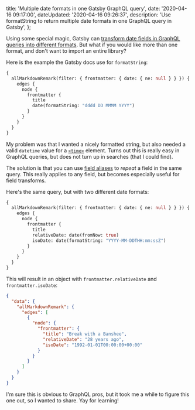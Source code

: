 

  title: 'Multiple date formats in one Gatsby GraphQL query',
  date: '2020-04-16 09:17:00',
  dateUpdated: '2020-04-16 09:26:37',
  description:
    'Use formatString to return multiple date formats in one GraphQL query in Gatsby',
};

Using some special magic, Gatsby can [transform date fields in GraphQL queries into different formats](https://www.gatsbyjs.org/docs/graphql-reference#format). But what if you would like more than one format, and don't want to import an entire library?

Here is the example the Gatsby docs use for `formatString`:

```graphql
{
  allMarkdownRemark(filter: { frontmatter: { date: { ne: null } } }) {
    edges {
      node {
        frontmatter {
          title
          date(formatString: "dddd DD MMMM YYYY")
        }
      }
    }
  }
}
```

My problem was that I wanted a nicely formatted string, but also needed a valid `datetime` value for a [`<time>`](https://developer.mozilla.org/en-US/docs/Web/HTML/Element/time) element. Turns out this is really easy in GraphQL queries, but does not turn up in searches (that I could find).

The solution is that you can use [field aliases](https://graphql.org/learn/queries/#aliases) to _repeat_ a field in the same query. This really applies to any field, but becomes especially useful for field transforms.

Here's the same query, but with two different date formats:

```graphql
{
  allMarkdownRemark(filter: { frontmatter: { date: { ne: null } } }) {
    edges {
      node {
        frontmatter {
          title
          relativeDate: date(fromNow: true)
          isoDate: date(formatString: "YYYY-MM-DDTHH:mm:ssZ")
        }
      }
    }
  }
}
```

This will result in an object with `frontmatter.relativeDate` and `frontmatter.isoDate`:

```json
{
  "data": {
    "allMarkdownRemark": {
      "edges": [
        {
          "node": {
            "frontmatter": {
              "title": "Break with a Banshee",
              "relativeDate": "28 years ago",
              "isoDate": "1992-01-01T00:00:00+00:00"
            }
          }
        }
      ]
    }
  }
}
```

I'm sure this is obvious to GraphQL pros, but it took me a while to figure this one out, so I wanted to share. Yay for learning!
